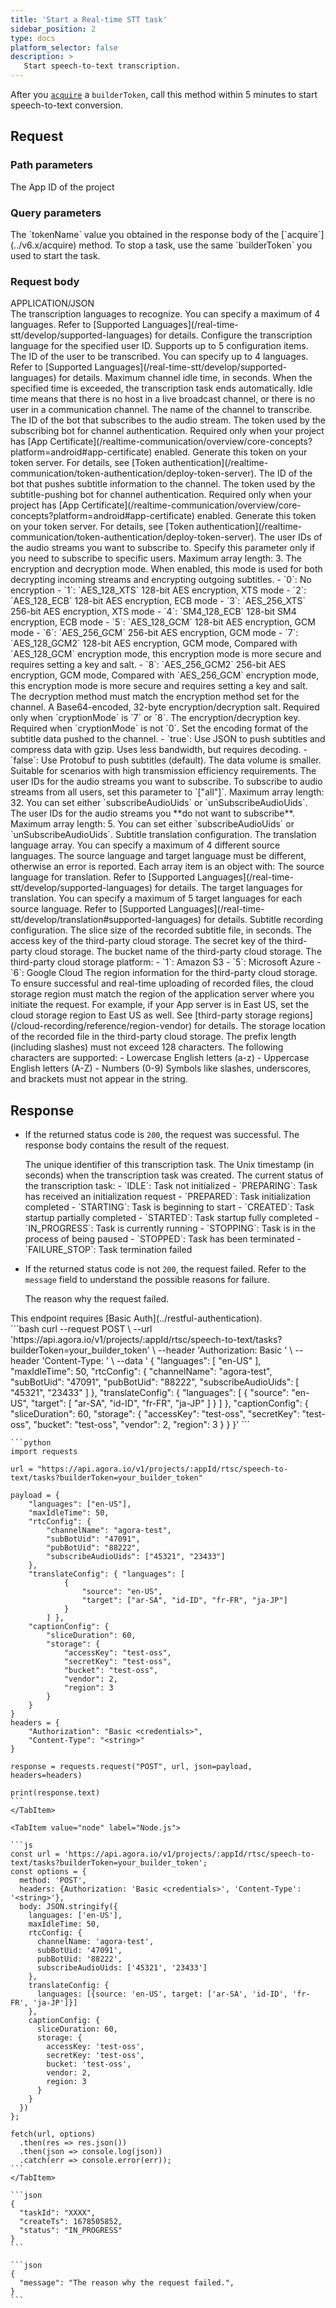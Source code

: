 ```yaml
---
title: 'Start a Real-time STT task'
sidebar_position: 2
type: docs
platform_selector: false
description: >
   Start speech-to-text transcription.
---
```



<RestAPILayout>
  <LeftColumn
    title={frontMatter.title}
    method="POST"
    endpoint="https://api.agora.io/v1/projects/{appId}/rtsc/speech-to-text/tasks"
  >

After you [`acquire`](../rest-api/acquire) a `builderToken`, call this method within 5 minutes to start speech-to-text conversion. 

## Request

### Path parameters

<PathParameter name="appId" type="string" required={true}>
The App ID of the project
</PathParameter>

### Query parameters

<PathParameter name="builderToken" type="string" required={true}>
The `tokenName` value you obtained in the response body of the [`acquire`](../v6.x/acquire) method. To stop a task, use the same `builderToken` you used to start the task.
</PathParameter>

### Request body

<div class="api-mime-type">APPLICATION/JSON</div>

<ParameterList title="BODY" required={true}>
  <Parameter name="languages" type="array[string]" required={true}>
    The transcription languages to recognize. You can specify a maximum of 4 languages. Refer to [Supported Languages](/real-time-stt/develop/supported-languages) for details.
  </Parameter>

  <Parameter name="uidLanguagesConfig" type="object" required={false}>
    Configure the transcription language for the specified user ID. Supports up to 5 configuration items.
    <Parameter name="uid" type="string" required={true}>
    The ID of the user to be transcribed.
    </Parameter>
    <Parameter name="languages" type="string" required={true}>
    You can specify up to 4 languages. Refer to [Supported Languages](/real-time-stt/develop/supported-languages) for details.
    </Parameter>
  </Parameter>

  <Parameter name="maxIdleTime" type="integer" required={false} defaultValue="30" possibleValues="5 to 2592000">
    Maximum channel idle time, in seconds. When the specified time is exceeded, the transcription task ends automatically. Idle time means that there is no host in a live broadcast channel, or there is no user in a communication channel.
  </Parameter>

  <Parameter name="rtcConfig" type="object" required={true}>
    <Parameter name="channelName" type="string" required={true}>
      The name of the channel to transcribe.
    </Parameter>
    <Parameter name="subBotUid" type="string" required={true}>
      The ID of the bot that subscribes to the audio stream.
    </Parameter>
    <Parameter name="subBotToken" type="string" required={false}>
      The token used by the subscribing bot for channel authentication. Required only when your project has [App Certificate](/realtime-communication/overview/core-concepts?platform=android#app-certificate) enabled. Generate this token on your token server. For details, see [Token authentication](/realtime-communication/token-authentication/deploy-token-server).
    </Parameter>
    <Parameter name="pubBotUid" type="string" required={true}>
      The ID of the bot that pushes subtitle information to the channel.
    </Parameter>
    <Parameter name="pubBotToken" type="string" required={false}>
      The token used by the subtitle-pushing bot for channel authentication. Required only when your project has [App Certificate](/realtime-communication/overview/core-concepts?platform=android#app-certificate) enabled. Generate this token on your token server. For details, see [Token authentication](/realtime-communication/token-authentication/deploy-token-server).
    </Parameter>
    <Parameter name="subscribeAudioUids" type="array[string]" required={false}>
      The user IDs of the audio streams you want to subscribe to. Specify this parameter only if you need to subscribe to specific users. Maximum array length: 3.
    </Parameter>
    <Parameter name="cryptionMode" type="integer" required={false} possibleValues="0 to 8">
      The encryption and decryption mode. When enabled, this mode is used for both decrypting incoming streams and encrypting outgoing subtitles.
      - `0`: No encryption
      - `1`: `AES_128_XTS` 128-bit AES encryption, XTS mode
      - `2`: `AES_128_ECB` 128-bit AES encryption, ECB mode
      - `3`: `AES_256_XTS` 256-bit AES encryption, XTS mode
      - `4`: `SM4_128_ECB` 128-bit SM4 encryption, ECB mode
      - `5`: `AES_128_GCM` 128-bit AES encryption, GCM mode
      - `6`: `AES_256_GCM` 256-bit AES encryption, GCM mode
      - `7`: `AES_128_GCM2` 128-bit AES encryption, GCM mode, Compared with `AES_128_GCM` encryption mode, this encryption mode is more secure and requires setting a key and salt.
      - `8`: `AES_256_GCM2` 256-bit AES encryption, GCM mode, Compared with `AES_256_GCM` encryption mode, this encryption mode is more secure and requires setting a key and salt.
      The decryption method must match the encryption method set for the channel.
    </Parameter>
    <Parameter name="salt" type="string" required={false}>
      A Base64-encoded, 32-byte encryption/decryption salt. Required only when `cryptionMode` is `7` or `8`.
    </Parameter>    
    <Parameter name="secret" type="string" required={false}>
      The encryption/decryption key. Required when `cryptionMode` is not `0`.
    </Parameter>
    <Parameter name="enableJsonProtocol" type="boolean" required={false} defaultValue="false">
      Set the encoding format of the subtitle data pushed to the channel.
      - `true`: Use JSON to push subtitles and compress data with gzip. Uses less bandwidth, but requires decoding.
      - `false`: Use Protobuf to push subtitles (default). The data volume is smaller. Suitable for scenarios with high transmission efficiency requirements.
    </Parameter>
    <Parameter name="subscribeAudioUids" type="array[string]" required={false}>
      The user IDs for the audio streams you want to subscribe. To subscribe to audio streams from all users, set this parameter to `["all"]`. Maximum array length: 32. You can set either `subscribeAudioUids` or `unSubscribeAudioUids`.
    </Parameter>
    <Parameter name="unSubscribeAudioUids" type="array[string]" required={false}>
      The user IDs for the audio streams you **do not want to subscribe**. Maximum array length: 5. You can set either `subscribeAudioUids` or `unSubscribeAudioUids`.
    </Parameter>    
  </Parameter>
  <Parameter name="translateConfig" type="object" required={false}>
    Subtitle translation configuration.
    <Parameter name="languages" type="array" required={true}>
      The translation language array. You can specify a maximum of 4 different source languages. The source language and target language must be different, otherwise an error is reported.      
      Each array item is an object with:
      <Parameter name="source" type="string" required={true}>
        The source language for translation. Refer to [Supported Languages](/real-time-stt/develop/supported-languages) for details.
      </Parameter>      
      <Parameter name="target" type="array[string]" required={true}>
        The target languages for translation. You can specify a maximum of 5 target languages for each source language. Refer to [Supported Languages](/real-time-stt/develop/translation#supported-languages) for details.
      </Parameter>
    </Parameter>
  </Parameter>      
  <Parameter name="captionConfig" type="object" required={false}>
    Subtitle recording configuration.
    <Parameter name="sliceDuration" type="integer" required={false} defaultValue="60" possibleValues="5 to 28800">
      The slice size of the recorded subtitle file, in seconds.
    </Parameter>
    <Parameter name="storage" type="object" required={true}>
      <Parameter name="accesskey" type="string" required={true}>
        The access key of the third-party cloud storage.
      </Parameter>      
      <Parameter name="secretkey" type="string" required={true}>
        The secret key of the third-party cloud storage.
      </Parameter>      
      <Parameter name="bucket" type="string" required={true}>
        The bucket name of the third-party cloud storage.
      </Parameter>      
      <Parameter name="vendor" type="integer" required={true} possibleValues="1,5,6">
        The third-party cloud storage platform:        
        - `1`: Amazon S3
        - `5`: Microsoft Azure
        - `6`: Google Cloud
      </Parameter>
      <Parameter name="region" type="integer" required={true}>
        The region information for the third-party cloud storage. To ensure successful and real-time uploading of recorded files, the cloud storage region must match the region of the application server where you initiate the request. For example, if your App server is in East US, set the cloud storage region to East US as well. See [third-party storage regions](/cloud-recording/reference/region-vendor) for details.
      </Parameter>
      <Parameter name="fileNamePrefix" type="array[string]" required={false}>
        The storage location of the recorded file in the third-party cloud storage. The prefix length (including slashes) must not exceed 128 characters. The following characters are supported:        
        - Lowercase English letters (a-z)
        - Uppercase English letters (A-Z)
        - Numbers (0-9)        
        Symbols like slashes, underscores, and brackets must not appear in the string.
      </Parameter>      
    </Parameter>
  </Parameter>
</ParameterList>

## Response

- If the returned status code is `200`, the request was successful. The response body contains the result of the request.

  <ParameterList title="OK">
    <Parameter name="taskId" type="string" required={true}>
      The unique identifier of this transcription task.
    </Parameter>

    <Parameter name="createTs" type="integer" required={true}>
      The Unix timestamp (in seconds) when the transcription task was created.
    </Parameter>

    <Parameter name="status" type="string" required={true}>
      The current status of the transcription task:      
      - `IDLE`: Task not initialized
      - `PREPARING`: Task has received an initialization request
      - `PREPARED`: Task initialization completed
      - `STARTING`: Task is beginning to start
      - `CREATED`: Task startup partially completed
      - `STARTED`: Task startup fully completed
      - `IN_PROGRESS`: Task is currently running
      - `STOPPING`: Task is in the process of being paused
      - `STOPPED`: Task has been terminated
      - `FAILURE_STOP`: Task termination failed
    </Parameter>  
  </ParameterList>

- If the returned status code is not `200`, the request failed.  Refer to the `message` field to understand the possible reasons for failure.

  <ParameterList title="Non-200">
    <Parameter name="message" type="string">
      The reason why the request failed.
    </Parameter>   
  </ParameterList>

     
</LeftColumn>

<RightColumn>

<Section title="Authorization">
This endpoint requires [Basic Auth](../restful-authentication).
</Section>

<Section title="Request example">

  <Tabs groupId="code-examples">
    <TabItem value="curl" label="curl" default>
      ```bash
      curl --request POST \
        --url 'https://api.agora.io/v1/projects/:appId/rtsc/speech-to-text/tasks?builderToken=your_builder_token' \
        --header 'Authorization: Basic <credentials>' \
        --header 'Content-Type: <string>' \
        --data '
      {
        "languages": [
          "en-US"
        ],
        "maxIdleTime": 50,
        "rtcConfig": {
          "channelName": "agora-test",
          "subBotUid": "47091",
          "pubBotUid": "88222",
          "subscribeAudioUids": [
            "45321",
            "23433"
          ]
        },
        "translateConfig": {
          "languages": [
            {
              "source": "en-US",
              "target": [
                "ar-SA",
                "id-ID",
                "fr-FR",
                "ja-JP"
              ]
            }
          ]
        },
        "captionConfig": {
          "sliceDuration": 60,
          "storage": {
            "accessKey": "test-oss",
            "secretKey": "test-oss",
            "bucket": "test-oss",
            "vendor": 2,
            "region": 3
          }
        }
      }'  
      ```
    </TabItem>
    <TabItem value="python" label="Python">

    ```python
    import requests

    url = "https://api.agora.io/v1/projects/:appId/rtsc/speech-to-text/tasks?builderToken=your_builder_token"

    payload = {
        "languages": ["en-US"],
        "maxIdleTime": 50,
        "rtcConfig": {
            "channelName": "agora-test",
            "subBotUid": "47091",
            "pubBotUid": "88222",
            "subscribeAudioUids": ["45321", "23433"]
        },
        "translateConfig": { "languages": [
                {
                    "source": "en-US",
                    "target": ["ar-SA", "id-ID", "fr-FR", "ja-JP"]
                }
            ] },
        "captionConfig": {
            "sliceDuration": 60,
            "storage": {
                "accessKey": "test-oss",
                "secretKey": "test-oss",
                "bucket": "test-oss",
                "vendor": 2,
                "region": 3
            }
        }
    }
    headers = {
        "Authorization": "Basic <credentials>",
        "Content-Type": "<string>"
    }

    response = requests.request("POST", url, json=payload, headers=headers)

    print(response.text)
    ```
    </TabItem>

    <TabItem value="node" label="Node.js">

    ```js
    const url = 'https://api.agora.io/v1/projects/:appId/rtsc/speech-to-text/tasks?builderToken=your_builder_token';
    const options = {
      method: 'POST',
      headers: {Authorization: 'Basic <credentials>', 'Content-Type': '<string>'},
      body: JSON.stringify({
        languages: ['en-US'],
        maxIdleTime: 50,
        rtcConfig: {
          channelName: 'agora-test',
          subBotUid: '47091',
          pubBotUid: '88222',
          subscribeAudioUids: ['45321', '23433']
        },
        translateConfig: {
          languages: [{source: 'en-US', target: ['ar-SA', 'id-ID', 'fr-FR', 'ja-JP']}]
        },
        captionConfig: {
          sliceDuration: 60,
          storage: {
            accessKey: 'test-oss',
            secretKey: 'test-oss',
            bucket: 'test-oss',
            vendor: 2,
            region: 3
          }
        }
      })
    };

    fetch(url, options)
      .then(res => res.json())
      .then(json => console.log(json))
      .catch(err => console.error(err));
    ```
    </TabItem>
  </Tabs>

</Section>
<Section title="Response example">

<Tabs groupId="response-examples">
  <TabItem value="200" label="200" default>

    ```json
    {
      "taskId": "XXXX",
      "createTs": 1678505852,
      "status": "IN_PROGRESS"
    }
    ```
  </TabItem>
  <TabItem value="non-200" label="Non-200" default>

    ```json
    {
      "message": "The reason why the request failed.",
    }
    ```
  </TabItem>
</Tabs>

</Section>
</RightColumn>
</RestAPILayout>